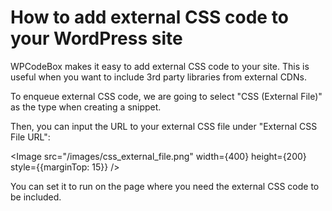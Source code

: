 
How to add external CSS code to your WordPress site
===============================================================

WPCodeBox makes it easy to add external CSS code to your site. This is useful when you want to include 3rd party libraries from external CDNs. 

To enqueue external CSS code, we are going to select "CSS (External File)" as the type when creating a snippet.

Then, you can input the URL to your external CSS file under "External CSS File URL":

<Image src="/images/css_external_file.png" width={400} height={200} style={{marginTop: 15}} />

You can set it to run on the page where you need the external CSS code to be included.